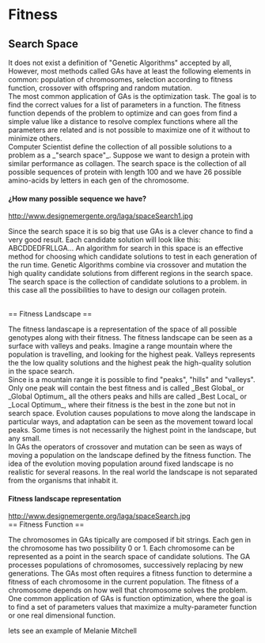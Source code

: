= Fitness =

== Search Space ==
<p align="justify">
It does not exist a definition of "Genetic Algorithms" accepted by all, However, most methods called GAs have at least the following elements in common: population of chromosomes, selection according to fitness function, crossover with offspring and random mutation.
<br/>
The most common application of GAs is the optimization task. The goal is to find the correct values for a list of parameters in a function. The fitness function depends of the problem to optimize and can goes from find a simple value like a distance to resolve complex functions where all the parameters are related and is not possible to maximize one of it without to minimize others.
<br/>
Computer Scientist define the collection of all possible solutions to a problem as a _"search space"_. Suppose we want to design a protein with similar performance as collagen. The search space is the collection of all possible sequences of protein with length 100 and we have 26 possible amino-acids by letters in each gen of the chromosome.
</p>
==== ¿How many possible sequence we have? ====
http://www.designemergente.org/laga/spaceSearch1.jpg
<br>
<p align="justify">
Since the search space it is so big that use GAs is a clever chance to find a very good result. Each candidate solution will look like this:
ABCDDEDFRLLGA...
An algorithm for search in this space is an effective method for choosing which candidate solutions to test in each generation of the run time. Genetic Algorithms combine via crossover and mutation the high quality candidate solutions from different regions in the search space. The search space is the collection of candidate solutions to a problem. in this case all the possibilities to have to design our collagen protein.
</p>
<br/>
== Fitness Landscape ==
<p align="justify">
The fitness landascape is a representation of the space of all possible genotypes along with their fitness. The fitness landscape can be seen as a surface with valleys and peaks. Imagine a range mountain where the population is travelling, and looking for the highest peak. Valleys represents the the low quality solutions and the highest peak the high-quality solution in the space search. 
<br/>
Since is a mountain range it is possible to find "peaks", "hills" and "valleys". Only one peak will contain the best fitness and is called _Best Global_ or _Global Optimum_ all the others peaks and hills are called _Best Local_ or _Local Optimum_, where their fitness is the best in the zone but not in search space. Evolution causes populations to move along the landscape in particular ways, and adaptation can be seen as the movement toward local peaks. Some times is not necessarily the highest point in the landscape, but any small.
<br/>
In GAs the operators of crossover and mutation can be seen as ways of moving a population on the landscape defined by the fitness function. The idea of the evolution moving  population around fixed landscape is no realistic for several reasons. In the real world the landscape is not separated from the organisms that inhabit it.
</p>
==== Fitness landscape representation ====
http://www.designemergente.org/laga/spaceSearch.jpg
<br/>
== Fitness Function ==
<p align="justify">
The chromosomes in GAs tipically are composed if bit strings. Each gen in the chromosome has two possibility 0 or 1. Each chromosome can be represented as a point in the search space of candidate solutions. The GA processes populations of chromosomes, successively replacing by new generations. The GAs most often requires a fitness function to determine a fitness of each chromosome in the current population. The fitness of a chromosome depends on how well that chromosome solves the problem.
<br/>
One common application of GAs is function optimization, where the goal is to find a set of parameters values that maximize a multy-parameter function or one real dimensional function.

lets see an example of Melanie Mitchell
<br/>
{{{f(y) = y + |Sin(32y)|}}}
<br/>

</p>